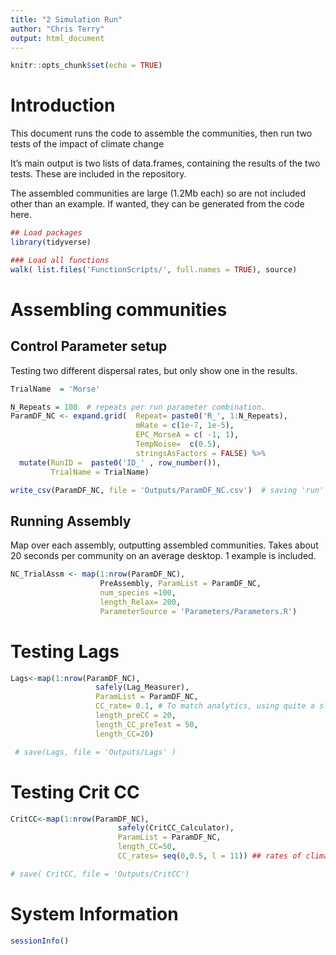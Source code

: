 ```yaml
---
title: "2 Simulation Run"
author: "Chris Terry"
output: html_document
---
```


```r
knitr::opts_chunk$set(echo = TRUE)
```

# Introduction

This document runs the code to assemble the communities, then run two tests of the impact of climate change 

It's main output is two lists of data.frames, containing the results of the two tests. These are included in the repository. 

The assembled communities are large (1.2Mb each) so are not included other than an example. If wanted, they can be generated from the code here. 

```r
## Load packages
library(tidyverse)

### Load all functions
walk( list.files('FunctionScripts/', full.names = TRUE), source)

```

# Assembling communities
## Control Parameter setup

Testing two different dispersal rates, but only show one in the results.

```r
TrialName  = 'Morse'

N_Repeats = 100  # repeats per run parameter combination. 
ParamDF_NC <- expand.grid(  Repeat= paste0('R_', 1:N_Repeats),
                            mRate = c(1e-7, 1e-5),
                            EPC_MorseA = c( -1, 1),
                            TempNoise=  c(0.5),
                            stringsAsFactors = FALSE) %>%
  mutate(RunID =  paste0('ID_' , row_number()),
         TrialName = TrialName)

write_csv(ParamDF_NC, file = 'Outputs/ParamDF_NC.csv')  # saving 'run' parameters

```

## Running Assembly

Map over each assembly, outputting assembled communities. Takes about 20 seconds per community on an average desktop. 1 example is included. 


```r
NC_TrialAssm <- map(1:nrow(ParamDF_NC),
                    PreAssembly, ParamList = ParamDF_NC,
                    num_species =100,
                    length_Relax= 200,
                    ParameterSource = 'Parameters/Parameters.R')
```
# Testing Lags


```r

Lags<-map(1:nrow(ParamDF_NC),
                   safely(Lag_Measurer),
                   ParamList = ParamDF_NC,  
                   CC_rate= 0.1, # To match analytics, using quite a slow rate of climate change
                   length_preCC = 20,
                   length_CC_preTest = 50,
                   length_CC=20)

 # save(Lags, file = 'Outputs/Lags' )

```

# Testing Crit CC

```r
CritCC<-map(1:nrow(ParamDF_NC),
                        safely(CritCC_Calculator),
                        ParamList = ParamDF_NC,  
                        length_CC=50,
                        CC_rates= seq(0,0.5, l = 11)) ## rates of climate change to use

# save( CritCC, file = 'Outputs/CritCC')
```

# System Information 


```r
sessionInfo()
```



